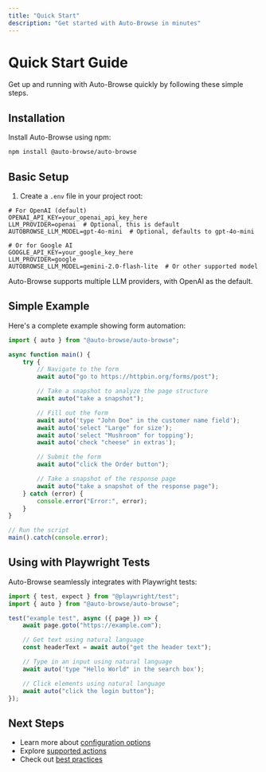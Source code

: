 ```yaml
---
title: "Quick Start"
description: "Get started with Auto-Browse in minutes"
---
```


# Quick Start Guide

Get up and running with Auto-Browse quickly by following these simple steps.

## Installation

Install Auto-Browse using npm:

```bash
npm install @auto-browse/auto-browse
```

## Basic Setup

1. Create a `.env` file in your project root:

```env
# For OpenAI (default)
OPENAI_API_KEY=your_openai_api_key_here
LLM_PROVIDER=openai  # Optional, this is default
AUTOBROWSE_LLM_MODEL=gpt-4o-mini  # Optional, defaults to gpt-4o-mini

# Or for Google AI
GOOGLE_API_KEY=your_google_key_here
LLM_PROVIDER=google
AUTOBROWSE_LLM_MODEL=gemini-2.0-flash-lite  # Or other supported model
```

Auto-Browse supports multiple LLM providers, with OpenAI as the default.

## Simple Example

Here's a complete example showing form automation:

```typescript
import { auto } from "@auto-browse/auto-browse";

async function main() {
	try {
		// Navigate to the form
		await auto("go to https://httpbin.org/forms/post");

		// Take a snapshot to analyze the page structure
		await auto("take a snapshot");

		// Fill out the form
		await auto('type "John Doe" in the customer name field');
		await auto('select "Large" for size');
		await auto('select "Mushroom" for topping');
		await auto('check "cheese" in extras');

		// Submit the form
		await auto("click the Order button");

		// Take a snapshot of the response page
		await auto("take a snapshot of the response page");
	} catch (error) {
		console.error("Error:", error);
	}
}

// Run the script
main().catch(console.error);
```

## Using with Playwright Tests

Auto-Browse seamlessly integrates with Playwright tests:

```typescript
import { test, expect } from "@playwright/test";
import { auto } from "@auto-browse/auto-browse";

test("example test", async ({ page }) => {
	await page.goto("https://example.com");

	// Get text using natural language
	const headerText = await auto("get the header text");

	// Type in an input using natural language
	await auto('type "Hello World" in the search box');

	// Click elements using natural language
	await auto("click the login button");
});
```

## Next Steps

- Learn more about [configuration options](/installation)
- Explore [supported actions](/actions/clicking)
- Check out [best practices](/best-practices/writing-commands)
